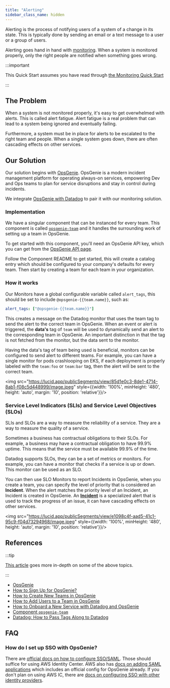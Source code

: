 ```yaml
---
title: "Alerting"
sidebar_class_name: hidden
---
```


Alerting is the process of notifying users of a system of a change in its state. This is typically done by sending an email or a text message to a user or a group of users.

Alerting goes hand in hand with [monitoring](/reference-architecture/fundamentals/monitoring/). When a system is monitored properly, only the right people are notified when something goes wrong.

:::important

This Quick Start assumes you have read through [the Monitoring Quick Start](/reference-architecture/fundamentals/monitoring/)

:::

## The Problem


When a system is not monitored properly, it's easy to get overwhelmed with alerts. This is called alert fatigue. Alert fatigue is a real problem that can lead to a system being ignored and eventually failing.

Furthermore, a system must be in place for alerts to be escalated to the right team and people. When a single system goes down, there are often cascading effects on other services.

## Our Solution

Our solution begins with [OpsGenie](https://www.opsgenie.com/). OpsGenie is a modern incident management platform for operating always-on services, empowering Dev and Ops teams to plan for service disruptions and stay in control during incidents.

We integrate [OpsGenie with Datadog](https://support.atlassian.com/opsgenie/docs/integrate-opsgenie-with-datadog/) to pair it with our monitoring solution.

### Implementation

We have a singular component that can be instanced for every team. This component is called [`opsgenie-team`](/components/library/aws/opsgenie-team/) and it handles the surrounding work of setting up a team in OpsGenie.

To get started with this component, you'll need an OpsGenie API key, which you can get from the [OpsGenie API page](https://support.atlassian.com/opsgenie/docs/api-key-management/).

Follow the Component README to get started, this will create a catalog entry which should be configured to your company's defaults for every team. Then start by creating a team for each team in your organization.

### How it works

Our Monitors have a global configurable variable called `alert_tags`, this should be set to include `@opsgenie-{{team.name}}`, such as:

```yaml
alert_tags: ["@opsgenie-{{team.name}}"]
```

This creates a message on the Datadog monitor that uses the team tag to send the alert to the correct team in OpsGenie. When an event or alert is triggered, the **data's** tag of `team` will be used to dynamically send an alert to the corresponding team in OpsGenie. An important distinction in that the tag is not fetched from the monitor, but the data sent to the monitor.

Having the data's tag of team being used is beneficial, monitors can be configured to send alert to different teams. For example, you can have a single monitor for pods crashlooping on EKS, if each deployment is properly labeled with the `team:foo` or `team:bar` tag, then the alert will be sent to the correct team.

<img src="https://lucid.app/publicSegments/view/85d1e0c3-8de1-4714-8ab1-f08c5d448999/image.jpeg" style={{width: '100%', minHeight: '480', height: 'auto', margin: '10', position: 'relative'}}/><br/>

### Service Level Indicators (SLIs) and Service Level Objectives (SLOs)

SLIs and SLOs are a way to measure the reliability of a service. They are a way to measure the quality of a service.

Sometimes a business has contractual obligations to their SLOs. For example, a business may have a contractual obligation to have 99.9% uptime. This means that the service must be available 99.9% of the time.

Datadog supports SLOs, they can be a set of metrics or monitors. For example, you can have a monitor that checks if a service is up or down. This monitor can be used as an SLO.

You can then use SLO Monitors to report Incidents in OpsGenie, when you create a team, you can specify the level of priority that is considered an **Incident**. When the alert matches the priority level of an Incident, an Incident is created in OpsGenie. An [**Incident**](https://support.atlassian.com/opsgenie/docs/what-is-an-incident/) is a specialized alert that is used to track the progress of an issue, it can have cascading effects on other services.

<img src="https://lucid.app/publicSegments/view/e1098c4f-aad5-41c1-95c9-f04d73294968/image.jpeg" style={{width: '100%', minHeight: '480', height: 'auto', margin: '10', position: 'relative'}}/><br/>

## References

:::tip

[This article](/reference-architecture/how-to-guides/integrations/opsgenie/) goes more in-depth on some of the above topics.

:::

- [OpsGenie](https://www.opsgenie.com/)
- [How to Sign Up for OpsGenie?](/reference-architecture/how-to-guides/integrations/opsgenie/how-to-sign-up-for-opsgenie/)
- [How to Create New Teams in OpsGenie](/reference-architecture/how-to-guides/integrations/opsgenie/how-to-create-new-teams-in-opsgenie/)
- [How to Add Users to a Team in OpsGenie](/reference-architecture/how-to-guides/integrations/opsgenie/how-to-add-users-to-a-team-in-opsgenie/)
- [How to Onboard a New Service with Datadog and OpsGenie](/reference-architecture/how-to-guides/integrations/opsgenie/how-to-onboard-a-new-service-with-datadog-and-opsgenie/)
- [Component `opsgenie-team`](/components/library/aws/opsgenie-team/)
- [Datadog: How to Pass Tags Along to Datadog](/reference-architecture/how-to-guides/integrations/datadog/how-to-pass-tags-along-to-datadog/)

## FAQ

### How do I set up SSO with OpsGenie?

There are [official docs on how to configure SSO/SAML](https://support.atlassian.com/opsgenie/docs/configure-saml-based-sso/). Those should suffice for using AWS Identity Center. AWS also has
[docs on adding SAML applications](https://docs.aws.amazon.com/singlesignon/latest/userguide/saasapps.html)
which includes an official config for OpsGenie already. If you don't plan on using AWS IC, there
are [docs on configuring SSO with other identity providers](https://support.atlassian.com/opsgenie/docs/configure-sso-for-opsgenie/).

